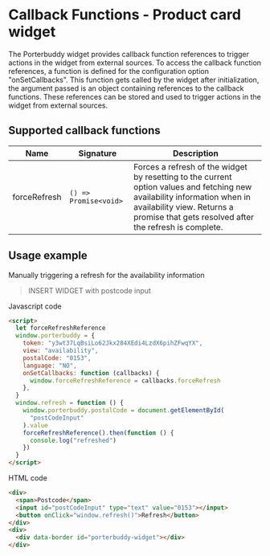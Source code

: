 # Callback Functions - Product card widget

The Porterbuddy widget provides callback function references to trigger actions in the widget from external sources. To access the callback function references, a function is defined for the configuration option "onSetCallbacks". This function gets called by the widget after initialization, the argument passed is an object containing references to the callback functions. These references can be stored and used to trigger actions in the widget from external sources.

## Supported callback functions

| **Name**     | **Signature**         | **Description**                                                                                                                                                                                                   |
| ------------ | --------------------- | ----------------------------------------------------------------------------------------------------------------------------------------------------------------------------------------------------------------- |
| forceRefresh | `() => Promise<void>` | Forces a refresh of the widget by resetting to the current option values and fetching new availability information when in availability view. Returns a promise that gets resolved after the refresh is complete. |

## Usage example

Manually triggering a refresh for the availability information

> INSERT WIDGET with postcode input

Javascript code

```html
<script>
  let forceRefreshReference
  window.porterbuddy = {
    token: "y3wt37LqBsiLo62Jkx284XEdi4LzdX6pihZFwqYX",
    view: "availability",
    postalCode: "0153",
    language: "NO",
    onSetCallbacks: function (callbacks) {
      window.forceRefreshReference = callbacks.forceRefresh
    },
  }
  window.refresh = function () {
    window.porterbuddy.postalCode = document.getElementById(
      "postCodeInput"
    ).value
    forceRefreshReference().then(function () {
      console.log("refreshed")
    })
  }
</script>
```

HTML code

```html
<div>
  <span>Postcode</span>
  <input id="postCodeInput" type="text" value="0153"></input>
  <button onClick="window.refresh()">Refresh</button>
</div>
<div>
  <div data-border id="porterbuddy-widget"></div>
</div>
```
